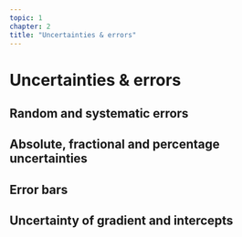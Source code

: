 ```yaml
---
topic: 1
chapter: 2
title: "Uncertainties & errors"
---
```


# Uncertainties & errors

## Random and systematic errors
    
## Absolute, fractional and percentage uncertainties
    
## Error bars
    
## Uncertainty of gradient and intercepts
